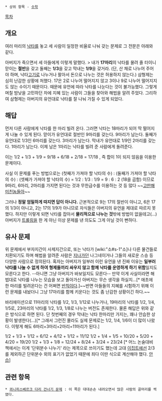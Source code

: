  * 상위 항목 - [[수학]]
[[목차]]

== 개요 ==

여러 마리의 [[낙타]]를 놓고 세 사람이 일정한 비율로 나눠 갖는 문제로 그 전문은 아래와 같다.


아버지가 죽으면서 세 아들에게 이렇게 말했다.
> 내가 '''17마리'''의 낙타를 물려 줄 터이니 맏이는 '''절반'''을 갖고 둘째는 '''1/3'''을 갖고 막내는 '''1/9'''을 갖거라. 
(단, 산 채로 나누어 주어야 하며, 낙타[[고기]]로 나누거나 팔아서 돈으로 나누는 것은 허용하지 않는다.)
삼형제는 심히 난감한 상황에 처했다. 17은 2로 나누어 떨어지지 않고 3이나 9로 나누어 떨어지지도 않는 수이기 때문이다. 때문에 유언에 따라 낙타를 나눈다는 것이 불가능했다.
그렇게 며칠 밤낮을 고민하던 차에 지혜 있는 사람이 그들을 찾아와 해법을 알려 주었다. 그리하여 삼형제는 아버지의 유언대로 낙타를 잘 나눠 가질 수 있게 되었다.


== 해답 ==

먼저 다른 사람에게 낙타를 한 마리 빌려 온다. 그러면 낙타는 18마리가 되어 딱 떨어지게 나눌 수 있게 된다.
맏이가 유언대로 절반인 9마리를 갖는다. 9마리가 남는다.
둘째가 유언대로 1/3인 6마리를 갖는다. 3마리가 남는다.
막내가 유언대로 1/9인 2마리를 갖는다. 1마리가 남는다.
이제 남은 1마리는 낙타를 빌려 준 사람에게 돌려준다.

이는 1/2 + 1/3 + 1/9 = 9/18 + 6/18 + 2/18 = 17/18 , 즉 합이 1이 되지 않음을 이용한 문제이다.

사실 이 문제를 푸는 방법으로는
(첫째가 가져야 할 낙타의 수) : (둘째가 가져야 할 낙타의 수) : (셋째가 가져야 할 낙타의 수) = 1/2 : 1/3 : 1/9 = 9 : 6 : 2 (18을 곱함) 이므로 9마리, 6마리, 2마리를 가지면 된다는 것과 무한급수를 이용하는 것 등 많다 ~~[[고만해 미친놈들아]]~~

그러나 '''정말 엄밀하게 따지면 답이 아니다.''' 근본적으로 9는 17의 절반이 아니고, 6은 17의 1/3이 아니고, 2는 17의 1/9가 아니므로 자식들은 아버지의 유언을 제대로 따르지 못했다. 하지만 이렇게 되면 낙타를 잡아서 '''물리적으로 나누는 것'''밖에 방법이 없을테고(...) 아버지가 [[트롤링]]을 한 게 아닌 이상 문제를 낸 의도도 그게 아닐 것이 뻔하다.

== 유사 문제 ==
위 문제에서 부자지간이 사제지간으로, 또는 낙타가 [wiki:"소#s-1"소]나 다른 물건들로 치환되기도 하며 해법을 알려준 사람은 [[지나가던]] 나그네이거나 그들의 새로운 스승 등 다양한 사람으로 정의된다.
혹자는 아버지가 일부러 이런 유언을 낸 진짜 이유는 '''일부러 낙타를 나눌 수 없게 하여 형제들끼리 싸우지 않고 함께 낙타를 운영하게 하기 위함'''일지도 모른다고 한다. --아니면 그냥 아버지가 바보일지도 모른다-- 만약 이게 사실이라면 해법대로 낙타를 나누는 모습을 보고 돌아가신 아버지는 무슨 생각을 하실지...[* 애초에 한 마리를 빌려온다는 건 어쩌면 [[반칙]]이다.]~~반면 아들들의 지혜를 시험하기 위해 이런 문제를 내놨더니 그냥 17마리를 함께 키운다는 것도 좀 난감한 상황이긴 하다.~~

바리에이션으로 11마리의 낙타를 1/2, 1/3, 1/12로 나누거나, 19마리의 낙타를 1/2, 1/4, 1/5로, 23마리의 낙타를 1/2, 1/3, 1/8로 나누는 버전도 존재한다. 물론 해답은 위와 같은 방식으로 하면 된다. 단 첫번째의 경우 막내는 낙타 한마리만 가지는, 꽤나 안습한 상황이 발생한다(...)[* 그래서 그런진 몰라도 실제 문제로는 1/2, 1/4, 1/6이 더 많이 나왔다. 이렇게 해도 6마리+3마리+2마리=11마리가 된다.]

1/2 + 1/3 + 1/12 = 6/12 + 4/12 + 1/12 = 11/12
1/2 + 1/4 + 1/5 = 10/20 + 5/20 + 4/20 = 19/20 
1/2 + 1/3 + 1/8 = 12/24 + 8/24 + 3/24 = 23/24 [* 어느 논술대비 책에서는 이게 '단위분수 나누기' 라는 제목으로 쓰이기도 했는데 고대 [[이집트]]에선 2/3를 제외하곤 단위분수 외의 표기가 없었기 때문에 죄다 이딴 식으로 계산해야 했다. [[안습]]]



== 관련 항목 ==
 * [[쾨니히스베르크 다리 건너기 문제]] : 이 쪽은 대대손손 내려오면서 많은 사람의 골머리를 썩였다.
